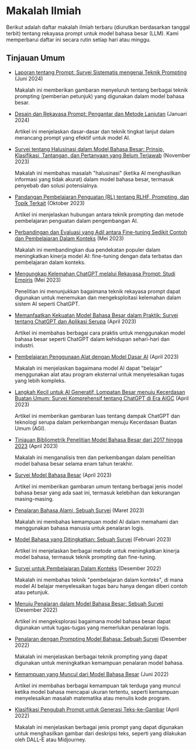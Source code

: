

# Makalah Ilmiah

Berikut adalah daftar makalah ilmiah terbaru (diurutkan berdasarkan tanggal terbit) tentang rekayasa prompt untuk model bahasa besar (LLM). Kami memperbarui daftar ini secara rutin setiap hari atau minggu.

## Tinjauan Umum

- [Laporan tentang Prompt: Survei Sistematis mengenai Teknik Prompting](https://arxiv.org/abs/2406.06608) (Juni 2024)
  
  Makalah ini memberikan gambaran menyeluruh tentang berbagai teknik prompting (pemberian petunjuk) yang digunakan dalam model bahasa besar.

- [Desain dan Rekayasa Prompt: Pengantar dan Metode Lanjutan](https://arxiv.org/abs/2401.14423) (Januari 2024)
  
  Artikel ini menjelaskan dasar-dasar dan teknik tingkat lanjut dalam merancang prompt yang efektif untuk model AI.

- [Survei tentang Halusinasi dalam Model Bahasa Besar: Prinsip, Klasifikasi, Tantangan, dan Pertanyaan yang Belum Terjawab](https://arxiv.org/abs/2311.05232) (November 2023)
  
  Makalah ini membahas masalah "halusinasi" (ketika AI menghasilkan informasi yang tidak akurat) dalam model bahasa besar, termasuk penyebab dan solusi potensialnya.

- [Pandangan Pembelajaran Penguatan (RL) tentang RLHF, Prompting, dan Topik Terkait](https://arxiv.org/abs/2310.06147) (Oktober 2023)
  
  Artikel ini menjelaskan hubungan antara teknik prompting dan metode pembelajaran penguatan dalam pengembangan AI.

- [Perbandingan dan Evaluasi yang Adil antara Fine-tuning Sedikit Contoh dan Pembelajaran Dalam Konteks](https://arxiv.org/abs/2305.16938) (Mei 2023)
  
  Makalah ini membandingkan dua pendekatan populer dalam meningkatkan kinerja model AI: fine-tuning dengan data terbatas dan pembelajaran dalam konteks.

- [Mengungkap Kelemahan ChatGPT melalui Rekayasa Prompt: Studi Empiris](https://arxiv.org/abs/2305.13860) (Mei 2023)
  
  Penelitian ini menunjukkan bagaimana teknik rekayasa prompt dapat digunakan untuk menemukan dan mengeksploitasi kelemahan dalam sistem AI seperti ChatGPT.

- [Memanfaatkan Kekuatan Model Bahasa Besar dalam Praktik: Survei tentang ChatGPT dan Aplikasi Serupa](https://arxiv.org/abs/2304.13712) (April 2023)
  
  Artikel ini membahas berbagai cara praktis untuk menggunakan model bahasa besar seperti ChatGPT dalam kehidupan sehari-hari dan industri.

- [Pembelajaran Penggunaan Alat dengan Model Dasar AI](https://arxiv.org/abs/2304.08354) (April 2023)
  
  Makalah ini menjelaskan bagaimana model AI dapat "belajar" menggunakan alat atau program eksternal untuk menyelesaikan tugas yang lebih kompleks.

- [Langkah Kecil untuk AI Generatif, Lompatan Besar menuju Kecerdasan Buatan Umum: Survei Komprehensif tentang ChatGPT di Era AIGC](https://arxiv.org/abs/2304.06488) (April 2023)
  
  Artikel ini memberikan gambaran luas tentang dampak ChatGPT dan teknologi serupa dalam perkembangan menuju Kecerdasan Buatan Umum (AGI).

- [Tinjauan Bibliometrik Penelitian Model Bahasa Besar dari 2017 hingga 2023](https://arxiv.org/abs/2304.02020) (April 2023)
  
  Makalah ini menganalisis tren dan perkembangan dalam penelitian model bahasa besar selama enam tahun terakhir.

- [Survei Model Bahasa Besar](https://arxiv.org/abs/2303.18223) (April 2023)
  
  Artikel ini memberikan gambaran umum tentang berbagai jenis model bahasa besar yang ada saat ini, termasuk kelebihan dan kekurangan masing-masing.

- [Penalaran Bahasa Alami, Sebuah Survei](https://arxiv.org/abs/2303.14725) (Maret 2023)
  
  Makalah ini membahas kemampuan model AI dalam memahami dan menggunakan bahasa manusia untuk penalaran logis.

- [Model Bahasa yang Ditingkatkan: Sebuah Survei](https://arxiv.org/abs/2302.07842) (Februari 2023)
  
  Artikel ini menjelaskan berbagai metode untuk meningkatkan kinerja model bahasa, termasuk teknik prompting dan fine-tuning.

- [Survei untuk Pembelajaran Dalam Konteks](https://arxiv.org/abs/2301.00234) (Desember 2022)
  
  Makalah ini membahas teknik "pembelajaran dalam konteks", di mana model AI belajar menyelesaikan tugas baru hanya dengan diberi contoh atau petunjuk.

- [Menuju Penalaran dalam Model Bahasa Besar: Sebuah Survei](https://arxiv.org/abs/2212.10403) (Desember 2022)
  
  Artikel ini mengeksplorasi bagaimana model bahasa besar dapat digunakan untuk tugas-tugas yang memerlukan penalaran logis.

- [Penalaran dengan Prompting Model Bahasa: Sebuah Survei](https://arxiv.org/abs/2212.09597) (Desember 2022)
  
  Makalah ini menjelaskan berbagai teknik prompting yang dapat digunakan untuk meningkatkan kemampuan penalaran model bahasa.

- [Kemampuan yang Muncul dari Model Bahasa Besar](https://arxiv.org/abs/2206.07682) (Juni 2022)
  
  Artikel ini membahas berbagai kemampuan tak terduga yang muncul ketika model bahasa mencapai ukuran tertentu, seperti kemampuan menyelesaikan masalah matematika atau menulis kode program.

- [Klasifikasi Pengubah Prompt untuk Generasi Teks-ke-Gambar](https://arxiv.org/abs/2204.13988) (April 2022)
  
  Makalah ini menjelaskan berbagai jenis prompt yang dapat digunakan untuk menghasilkan gambar dari deskripsi teks, seperti yang dilakukan oleh DALL-E atau Midjourney.

